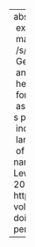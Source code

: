 ---
abstract: "This study reports the results of a crosslinguistic matched guise test\
  \ examining /s/ and pitch variation in judgments of sexual orientation and nonnormative\
  \ masculinity among English, French, and German listeners. Listeners responded to\
  \ /s/ and pitch manipulations in native and other language stimuli (English, French,\
  \ German, and Estonian). All listener groups rate higher pitch guises as more gay-\
  \ and effeminate-sounding than lower pitch guises. However, only English listeners\
  \ hear [s+] guises as more gay- and effeminate-sounding than [s] or [s\u2212] guises\
  \ for all stimuli languages. French and German listeners do not hear [s+] guises\
  \ as more gay- or effeminate-sounding in any stimulus language, despite this feature\u2019\
  s presence in native speech production. English listener results show evidence of\
  \ indexical transfer, when indexical knowledge is applied to the perception of unknown\
  \ languages. French and German listener results show how the enregistered status\
  \ of /s/ variation affects perception, despite crosslinguistic similarities in production."
author:
- name:
    family: Boyd
    given: Zac
- name:
    family: Fruehwald
    given: Josef
- name:
    family: Hall-Lew
    given: Lauren
citation:
  container-title: Language Variation and Change
  issue: '2'
  issued: 2021-07
  page: 165-191
  type: article-journal
  url: https://www.cambridge.org/core/product/identifier/S0954394521000089/type/journal_article
  volume: '33'
date: 2021-07
date-format: YYYY
description: Language Variation and Change
doi: 10.1017/S0954394521000089
params:
  key: 733Q4MMI
  notes: ''
title: Crosslinguistic perceptions of /s/ among English, French, and German listeners

---